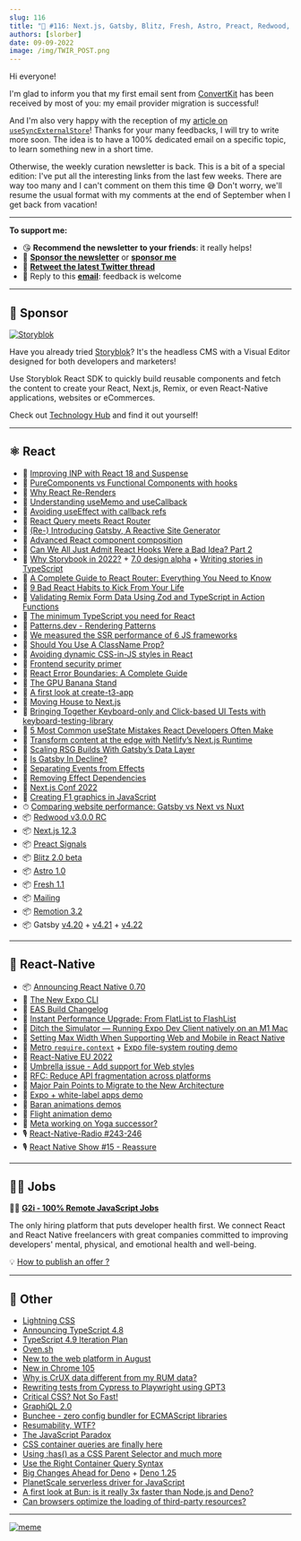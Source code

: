 ```yaml
---
slug: 116
title: "📨 #116: Next.js, Gatsby, Blitz, Fresh, Astro, Preact, Redwood, Deno, Remotion, React-Native, Expo, TypeScript, Lightning CSS..."
authors: [slorber]
date: 09-09-2022
image: /img/TWIR_POST.png
---
```


Hi everyone!

I'm glad to inform you that my first email sent from [ConvertKit](https://thisweekinreact.com/convertkit) has been received by most of you: my email provider migration is successful!

And I'm also very happy with the reception of my [article on `useSyncExternalStore`](https://thisweekinreact.com/articles/useSyncExternalStore-the-underrated-react-api)! Thanks for your many feedbacks, I will try to write more soon. The idea is to have a 100% dedicated email on a specific topic, to learn something new in a short time.

Otherwise, the weekly curation newsletter is back. This is a bit of a special edition: I've put all the interesting links from the last few weeks. There are way too many and I can't comment on them this time 😅 Don't worry, we'll resume the usual format with my comments at the end of September when I get back from vacation!

<!-- truncate -->

---

**To support me:**

- 😘 **Recommend the newsletter to your friends**: it really helps!
- 💸 [**Sponsor the newsletter**](https://thisweekinreact.com/sponsor) or [**sponsor me**](https://github.com/sponsors/slorber)
- 🧵 [**Retweet the latest Twitter thread**](https://slo.im/thread)
- 📨 Reply to this [**email**](mailto:sebastien@thisweekinreact.com): feedback is welcome

<SubscribeFormEmbed />

---

## 💸 Sponsor

[![Storyblok](/emails/issues/116/storyblok.png)](https://www.storyblok.com/?utm_source=thisweekinreact&utm_medium=display&utm_campaign=AWA_SPON_TWIREACT_TRA&utm_content=thisweekinreact_en)

Have you already tried [Storyblok](https://www.storyblok.com/?utm_source=thisweekinreact&utm_medium=display&utm_campaign=AWA_SPON_TWIREACT_TRA&utm_content=thisweekinreact_en)? It's the headless CMS with a Visual Editor designed for both developers and marketers!

Use Storyblok React SDK to quickly build reusable components and fetch the content to create your React, Next.js, Remix, or even React-Native applications, websites or eCommerces.

Check out [Technology Hub](https://www.storyblok.com/technologies?utm_source=thisweekinreact&utm_medium=display&utm_campaign=AWA_SPON_TWIREACT_TRA&utm_content=thisweekinreact_en) and find it out yourself!

---

## ⚛️ React

- 📜 [Improving INP with React 18 and Suspense](https://vercel.com/blog/improving-interaction-to-next-paint-with-react-18-and-suspense)
- 📜 [PureComponents vs Functional Components with hooks](https://www.developerway.com/posts/pure-components-vs-functional-and-hooks)
- 📜 [Why React Re-Renders](https://www.joshwcomeau.com/react/why-react-re-renders/)
- 📜 [Understanding useMemo and useCallback](https://www.joshwcomeau.com/react/usememo-and-usecallback/)
- 📜 [Avoiding useEffect with callback refs](https://tkdodo.eu/blog/avoiding-use-effect-with-callback-refs)
- 📜 [React Query meets React Router](https://tkdodo.eu/blog/react-query-meets-react-router)
- 📜 [(Re-) Introducing Gatsby, A Reactive Site Generator](https://www.gatsbyjs.com/blog/re-introducing-gatsby-a-reactive-site-generator/)
- 📜 [Advanced React component composition](https://frontendmastery.com/posts/advanced-react-component-composition-guide/)
- 📜 [Can We All Just Admit React Hooks Were a Bad Idea? Part 2](https://medium.com/codex/can-we-all-just-admit-react-hooks-were-a-bad-idea-795505b0485d)
- 📜 [Why Storybook in 2022?](https://storybook.js.org/blog/why-storybook-in-2022/) + [7.0 design alpha](https://storybook.js.org/blog/7-0-design-alpha/) + [Writing stories in TypeScript](https://storybook.js.org/blog/writing-stories-in-typescript/)
- 📜 [A Complete Guide to React Router: Everything You Need to Know](https://ui.dev/react-router-tutorial)
- 📜 [9 Bad React Habits to Kick From Your Life](https://cult.honeypot.io/reads/bad-react-habits-to-kick/)
- 📜 [Validating Remix Form Data Using Zod and TypeScript in Action Functions](https://egghead.io/blog/validating-remix-form-data-using-zod-and-typescript-in-action-functions)
- 📜 [The minimum TypeScript you need for React](https://ente.io/blog/tech/typescript-for-react/)
- 📜 [Patterns.dev - Rendering Patterns](https://www.patterns.dev/posts/rendering-introduction/)
- 📜 [We measured the SSR performance of 6 JS frameworks](https://dev.to/kaspera/we-measured-the-ssr-performance-of-6-js-frameworks-heres-what-we-found-1ck0)
- 📜 [Should You Use A ClassName Prop?](https://www.chakshunyu.com/blog/should-you-use-a-classname-prop/)
- 📜 [Avoiding dynamic CSS-in-JS styles in React](https://nickb.dev/blog/avoid-dynamic-css-in-js-styles-in-react/)
- 📜 [Frontend security primer](https://frontendmastery.com/posts/frontend-security-primer/)
- 📜 [React Error Boundaries: A Complete Guide](https://meticulous.ai/blog/react-error-boundaries-complete-guide/)
- 📜 [The GPU Banana Stand](https://acko.net/blog/the-gpu-banana-stand/)
- 📜 [A first look at create-t3-app](https://dev.to/ajcwebdev/a-first-look-at-create-t3-app-1i8f)
- 📜 [Moving House to Next.js](https://blog.benchsci.com/moving-house-to-next.js)
- 📜 [Bringing Together Keyboard-only and Click-based UI Tests with keyboard-testing-library](https://testingaccessibility.com/introducing-keyboard-testing-library-by-grunet)
- 📜 [5 Most Common useState Mistakes React Developers Often Make](https://refine.dev/blog/common-usestate-mistakes-and-how-to-avoid/)
- 📜 [Transform content at the edge with Netlify’s Next.js Runtime](https://www.netlify.com/blog/nextjs-advanced-middleware-better-runtime-that-extends-nextjs/)
- 📜 [Scaling RSG Builds With Gatsby’s Data Layer](https://www.gatsbyjs.com/blog/scaling-rsg-builds-with-gatsbys-data-layer/)
- 📜 [Is Gatsby In Decline?](https://deliciousreverie.co.uk/posts/is-gatsby-decline/)
- 📖 [Separating Events from Effects](https://beta.reactjs.org/learn/separating-events-from-effects)
- 📖 [Removing Effect Dependencies](https://beta.reactjs.org/learn/removing-effect-dependencies)
- 👥 [Next.js Conf 2022](https://vercel.com/blog/nextjs-conf-2022)
- 🎥 [Creating F1 graphics in JavaScript](https://www.youtube.com/watch?v=sA-X0Bw_7Gg)
- ⏱ [Comparing website performance: Gatsby vs Next vs Nuxt](https://www.gatsbyjs.com/blog/comparing-website-performance-gatsby-vs-next-vs-nuxt/)
- 📦 [Redwood v3.0.0 RC](https://community.redwoodjs.com/t/redwood-v3-0-0-rc-is-now-available/3836)
- 📦 [Next.js 12.3](https://nextjs.org/blog/next-12-3)
- 📦 [Preact Signals](https://preactjs.com/blog/introducing-signals/)
- 📦 [Blitz 2.0 beta](https://github.com/blitz-js/blitz/releases/tag/v2.0.0-beta.1)
- 📦 [Astro 1.0](https://astro.build/blog/astro-1/)
- 📦 [Fresh 1.1](https://deno.com/blog/fresh-1.1)
- 📦 [Mailing](https://www.mailing.run/)
- 📦 [Remotion 3.2](https://www.remotion.dev/blog/3-2)
- 📦 Gatsby [v4.20](https://www.gatsbyjs.com/docs/reference/release-notes/v4.20/) + [v4.21](https://www.gatsbyjs.com/docs/reference/release-notes/v4.21/) + [v4.22](https://www.gatsbyjs.com/docs/reference/release-notes/v4.22/)

<SubscribeFormEmbed />

---

## 📱 React-Native

- 📦 [Announcing React Native 0.70](https://reactnative.dev/blog/2022/09/05/version-070)
- 📜 [The New Expo CLI](https://blog.expo.dev/the-new-expo-cli-f4250d8e3421)
- 📜 [EAS Build Changelog](https://blog.expo.dev/eas-build-changelog-43b886b2fa24)
- 📜 [Instant Performance Upgrade: From FlatList to FlashList](https://shopify.engineering/instant-performance-upgrade-flatlist-flashlist)
- 📜 [Ditch the Simulator — Running Expo Dev Client natively on an M1 Mac](https://medium.com/@derekstavis/ditch-the-simulator-running-expo-dev-client-natively-on-an-m1-mac-28d269e9af17)
- 📜 [Setting Max Width When Supporting Web and Mobile in React Native](https://www.reactnativeschool.com/setting-max-width-when-supporting-web-and-mobile-in-react-native)
- 🚧 [Metro `require.context`](https://github.com/facebook/metro/pull/822) + [Expo file-system routing demo](https://twitter.com/Baconbrix/status/1560353229241831425)
- 🎥 [React-Native EU 2022](https://www.youtube.com/playlist?list=PLZ3MwD-soTTE-qcA0MrcvZBdmkHJSIjJX)
- 💬 [Umbrella issue - Add support for Web styles](https://github.com/facebook/react-native/issues/34425)
- 💬 [RFC: Reduce API fragmentation across platforms](https://github.com/react-native-community/discussions-and-proposals/pull/496)
- 💬 [Major Pain Points to Migrate to the New Architecture](https://github.com/reactwg/react-native-new-architecture/discussions/68)
- 🎨 [Expo + white-label apps demo](https://twitter.com/Baconbrix/status/1557773847717416964)
- 🎨 [Baran animations demos](https://twitter.com/barany6m)
- 🎨 [Flight animation demo](https://twitter.com/lima_lucas3)
- 📡 [Meta working on Yoga successor?](https://github.com/facebook/yoga/pull/1116#issuecomment-1201813564)
- 🎙️ [React-Native-Radio #243-246](https://reactnativeradio.com/episodes)
- 🎙️ [React Native Show #15 - Reassure](https://www.youtube.com/watch?v=8pTQKBHFs-8)

---

## 🧑‍💻 Jobs

🧑‍💼 [**G2i - 100% Remote JavaScript Jobs**](https://www.g2i.co/)

The only hiring platform that puts developer health first. We connect React and React Native freelancers with great companies committed to improving developers' mental, physical, and emotional health and well-being.

💡 [How to publish an offer ?](https://thisweekinreact.com/sponsor)

---

## 🔀 Other

- [Lightning CSS](https://lightningcss.dev/)
- [Announcing TypeScript 4.8](https://devblogs.microsoft.com/typescript/announcing-typescript-4-8/)
- [TypeScript 4.9 Iteration Plan](https://github.com/microsoft/TypeScript/issues/50457)
- [Oven.sh](https://oven.sh/)
- [New to the web platform in August](https://web.dev/web-platform-08-2022/)
- [New in Chrome 105](https://developer.chrome.com/blog/new-in-chrome-105/)
- [Why is CrUX data different from my RUM data?](https://web.dev/crux-and-rum-differences/)
- [Rewriting tests from Cypress to Playwright using GPT3](https://contra.com/p/PWBcPYZc-rewriting-tests-from-cypress-to-playwright-using-gpt-3)
- [Critical CSS? Not So Fast!](https://csswizardry.com/2022/09/critical-css-not-so-fast/)
- [GraphiQL 2.0](https://github.com/graphql/graphiql/releases/tag/graphiql%402.0.0)
- [Bunchee - zero config bundler for ECMAScript libraries](https://github.com/huozhi/bunchee)
- [Resumability, WTF?](https://dev.to/this-is-learning/resumability-wtf-2gcm)
- [The JavaScript Paradox](https://dev.to/this-is-learning/the-javascript-paradox-2njj)
- [CSS container queries are finally here](https://ishadeed.com/article/container-queries-are-finally-here/)
- [Using :has() as a CSS Parent Selector and much more](https://webkit.org/blog/13096/css-has-pseudo-class/)
- [Use the Right Container Query Syntax](https://www.oddbird.net/2022/08/18/cq-syntax/)
- [Big Changes Ahead for Deno](https://deno.com/blog/changes) + [Deno 1.25](https://deno.com/blog/v1.25)
- [PlanetScale serverless driver for JavaScript](https://planetscale.com/blog/introducing-the-planetscale-serverless-driver-for-javascript)
- [A first look at Bun: is it really 3x faster than Node.js and Deno?](https://dev.to/builderio/a-first-look-at-bun-is-it-really-3x-faster-than-nodejs-and-deno-45od)
- [Can browsers optimize the loading of third-party resources?](https://developer.chrome.com/blog/third-party-scripts/)

---

[![meme](/emails/issues/116/meme.png)](https://twitter.com/Keithamus/status/1562894696476999682)

